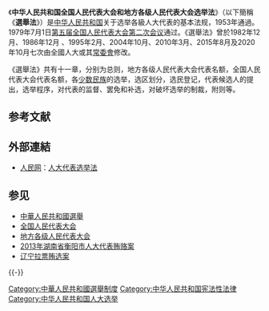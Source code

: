 {{expand|time=2016-06-15T04:35:15+00:00}}
 {{Infobox PRC legislation
| 名称 = 中华人民共和国全国人民代表大会和地方各级人民代表大会选举法
| 简称 = 选举法
| 提案方 = [[全国人大常委会法制委员会|全国人大常委会法制委员会]]
| 公布日期 = 1979年7月6日
| 施行日期 = 1980年1月1日
| 类别 = 基本法律
| wikisource = 中华人民共和国全国人民代表大会和地方各级人民代表大会选举法
| pdf = 中华人民共和国全国人民代表大会和地方各级人民代表大会选举法.pdf
|  flk-id1-name = 中华人民共和国全国人民代表大会和地方各级人民代表大会选举法 (2015年)
|  flk-id1 = MmM5MDlmZGQ2NzhiZjE3OTAxNjc4YmY3ZWEzODA4NTc%3D
|  flk-id2-name = 中华人民共和国全国人民代表大会和地方各级人民代表大会选举法 (2020年)
|  flk-id2 = ZmY4MDgwODE3NTI2NWRkNDAxNzVlNDdjN2MxNDBlY2I%3D
<!-- 立法 -->
| 征求意见日期 = 
| 议会届次 = 第五届全国人民代表大会第二次会议
| 人大常委会通过日期 = 1979年7月1日
| 人大通过日期 = 
| 国务院通过日期 = 
| 公布者 = [[全国人大常委会委员长|全国人大常委会委员长]][[叶剑英|叶剑英]]
| 公布命令 = 第4号《中华人民共和国全国人民代表大会常务委员会委员长令》| 自定义立法过程 = 
<!-- 修正 -->
| 修正次数 = 7
| 最新修正日期 = 2020年10月17日
| 修正案 = * 1982年12月10日第五届全国人民代表大会第五次会议《关于修改〈中华人民共和国全国人民代表大会和地方各级人民代表大会选举法〉的若干规定的决议》 
* 1986年12月2日第六届全国人民代表大会常务委员会第十八次会议《关于修改〈中华人民共和国全国人民代表大会和地方各级人民代表大会选举法〉的决定》。
* 1995年2月28日第八届全国人民代表大会常务委员会第十二次会议《关于修改〈中华人民共和国全国人民代表大会和地方各级人民代表大会选举法〉的决定》。
* 2004年10月27日第十届全国人民代表大会常务委员会第十二次会议《关于修改〈中华人民共和国全国人民代表大会和地方各级人民代表大会选举法〉的决定》。
* 2010年3月14日第十一届全国人民代表大会第三次会议《关于修改〈中华人民共和国全国人民代表大会和地方各级人民代表大会选举法〉的决定》。
* 2015年8月29日第十二届全国人民代表大会常务委员会第十六次会议《关于修改〈中华人民共和国地方各级人民代表大会和地方各级人民政府组织法〉、〈中华人民共和国全国人民代表大会和地方各级人民代表大会选举法〉、〈中华人民共和国全国人民代表大会和地方各级人民代表大会代表法〉的决定》。
* 2020年10月17日第十三届全国人民代表大会常务委员会第二十二次会议《全国人民代表大会常务委员会关于修改<中华人民共和国全国人民代表大会和地方各级人民代表大会选举法>的决定》。
<!-- 废止 -->
| 废止日期 = 
| 被取代 = 
| 自定义废止过程 = 
}} 
{{中国政治}}
《'''中华人民共和国全国人民代表大会和地方各级人民代表大会选举法'''》（以下簡稱《'''選舉法'''》）是[[中华人民共和国|中华人民共和国]]关于选举各級人大代表的基本法规，1953年通過。1979年7月1日[[第五届全国人民代表大会第二次会议|第五届全国人民代表大会第二次会议]]通过。《選舉法》曾於1982年12月、1986年12月 、1995年2月、2004年10月、2010年3月、2015年8月及2020年10月七次由全國人大或其[[全國人民代表大會常務委員會|常委會]]修改。

《選舉法》共有十一章，分别为总则，地方各级人民代表大会代表名额，全国人民代表大会代表名额，各[[少数民族|少数民族]]的选举，选区划分，选民登记，代表候选人的提出，选举程序，对代表的监督、罢免和补选，对破坏选举的制裁，附则等。

==参考文献==
{{Reflist}}

==外部連結==
*[[人民网|人民网]]：[http://www.people.com.cn/GB/14576/28320/39838/39842/2947944.html 人大代表选举法]{{Wayback|url=http://www.people.com.cn/GB/14576/28320/39838/39842/2947944.html |date=20071211170437 }}

== 参见 ==
* [[中華人民共和國選舉|中華人民共和國選舉]]
* [[全国人民代表大会|全国人民代表大会]]
* [[地方各级人民代表大会|地方各级人民代表大会]]
*[[2013年湖南省衡阳市人大代表贿赂案|2013年湖南省衡阳市人大代表贿赂案]]
*[[辽宁拉票贿选案|辽宁拉票贿选案]]

{{-}}
{{全国人民代表大会}}

[[Category:中華人民共和國選舉制度|Category:中華人民共和國選舉制度]]
[[Category:中华人民共和国宪法性法律|Category:中华人民共和国宪法性法律]]
[[Category:中华人民共和国人大选举|Category:中华人民共和国人大选举]]